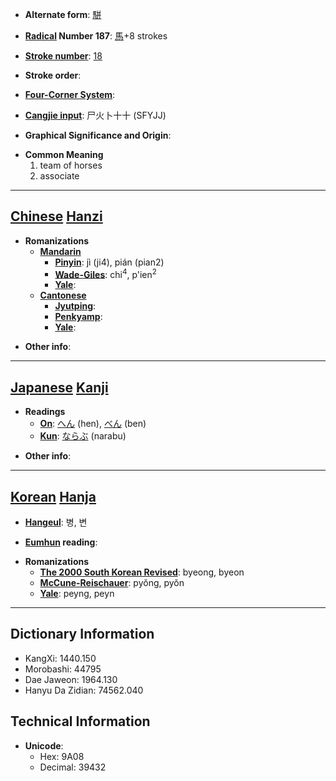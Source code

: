 * '''Alternate form''': [[駢]]

* '''[[Wiktionary:Chinese radical index| Radical]] Number 187''': [[Wiktionary:Chinese radical index 馬|馬]]+8 strokes

* '''[[Wiktionary:Chinese total strokes index|Stroke number]]''': [[Wiktionary:Chinese total strokes index 18|18]]

* '''Stroke order''': 

* '''[[Wiktionary:Chinese four corner index|Four-Corner System]]''': 

* '''[[Wiktionary:Chinese Cangjie index|Cangjie input]]''': 尸火卜十十 (SFYJJ)

* '''Graphical Significance and Origin''': 

* '''Common Meaning'''
*#team of horses
*# associate


----

== [[Chinese]] [[Hanzi]] ==

* '''Romanizations'''
** '''[[Mandarin]]'''
*** '''[[Pinyin]]''': jì (ji4), pián (pian2)
*** '''[[Wade-Giles]]''': chi<sup>4</sup>, p'ien<sup>2</sup>
*** '''[[Yale]]''': 
** '''[[Cantonese]]'''
*** '''[[Jyutping]]''':
*** '''[[Penkyamp]]''': 
*** '''[[Yale]]''': 

* '''Other info''': 

----

== [[Japanese]] [[Kanji]] ==

* '''Readings'''
** '''[[On]]''': [[へん]] (hen), [[べん]] (ben)
** '''[[Kun]]''': [[ならぶ]] (narabu)

* '''Other info''':  

----

== [[Korean]] [[Hanja]] ==

* '''[[Hangeul]]''': 병, 변

* '''[[Eumhun]] reading''': 

* '''Romanizations'''
** '''[[The 2000 South Korean Revised Romanization|The 2000 South Korean Revised]]''': byeong, byeon
** '''[[McCune-Reischauer]]''': pyŏng, pyŏn
** '''[[Yale]]''': peyng, peyn

----

== Dictionary Information ==

* KangXi: 1440.150
* Morobashi: 44795
* Dae Jaweon: 1964.130
* Hanyu Da Zidian: 74562.040

== Technical Information ==

* '''Unicode''':
** Hex: 9A08
** Decimal: 39432